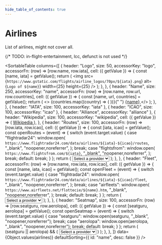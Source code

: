 ```yaml
---
hide_table_of_contents: true
---
```



# Airlines

List of airlines, might not cover all.

{/* TODO: in-flight-entertainment, lcc, defunct is not used */}

<SortableTable
  columns={[
    {
      header: "Logo",
      size: 50,
      accessorKey: "logo",
      accessorFn: (row) => [row.name, row.iata],
      cell: ({ getValue }) => {
        const [name, iata] = getValue();
        return (
          <img
            src={`https://www.gstatic.com/flights/airline_logos/70px/${iata}.png`}
            alt={`Logo of ${name}`}
            width={25}
            height={25}
          />
        );
      },
    },
    {
      header: "Name",
      size: 250,
      accessorKey: "name",
      accessorFn: (row) => [row.name, row.url, row.countries],
      cell: ({ getValue }) => {
        const [name, url, countries] = getValue();
        return (
          <>
            {countries.map((country) => (
              <CountryEmoji key={country} iso={country} />
            ))}{" "}
            <a href={url} target="blank" rel="noreferrer noopener">
              {name}
            </a>
          </>
        );
      },
    },
    { header: "IATA", size: 100, accessorKey: "iata" },
    { header: "ICAO", size: 100, accessorKey: "icao" },
    { header: "Alliance", accessorKey: "alliance" },
    {
      header: "Wikipedia",
      size: 100,
      accessorKey: "wikipedia",
      cell: ({ getValue }) => (
        <a href={getValue()} target="blank" rel="noreferrer noopener">
          Wikipedia
        </a>
      ),
    },
    {
      header: "Routes",
      size: 100,
      accessorFn: (row) => [row.iata, row.icao],
      cell: ({ getValue }) => {
        const [iata, icao] = getValue();
        const openRoutes = (event) => {
          switch (event.target.value) {
            case "flightradar24":
              window.open(
                `https://www.flightradar24.com/data/airlines/${iata}-${icao}/routes`,
                "_blank",
                "noopener,noreferrer",
              );
              break;
            case "flightsfrom":
              window.open(
                `https://www.flightsfrom.com/${iata}`,
                "_blank",
                "noopener,noreferrer",
              );
              break;
            default:
              break;
          }
        };
        return (
          <select name="routes" onChange={openRoutes}>
            <option value="" disabled selected>
              Select a provider
            </option>
            <option value="flightradar24">FlightRadar24</option>
            <option value="flightsfrom">FlightsFrom</option>
          </select>
        );
      },
    },
    {
      header: "Fleet",
      accessorFn: (row) => [row.name, row.iata, row.icao],
      cell: ({ getValue }) => {
        const [name, iata, icao] = getValue();
        const openFleet = (event) => {
          switch (event.target.value) {
            case "flightradar24":
              window.open(
                `https://www.flightradar24.com/data/airlines/${iata}-${icao}/fleet`,
                "_blank",
                "noopener,noreferrer",
              );
              break;
            case "airfleets":
              window.open(
                `https://www.airfleets.net/flottecie/${name}.htm`,
                "_blank",
                "noopener,noreferrer",
              );
              break;
            default:
              break;
          }
        };
        return (
          <select name="fleet" onChange={openFleet}>
            <option value="" disabled selected>
              Select a provider
            </option>
            <option value="flightradar24">FlightRadar24</option>
            <option value="airfleets">Airfleets</option>
          </select>
        );
      },
    },
    {
      header: "Seatmap",
      size: 100,
      accessorFn: (row) => [row.seatguru, row.aerolopa],
      cell: ({ getValue }) => {
        const [seatguru, aerolopa] = getValue();
        const openSeatmap = (event) => {
          switch (event.target.value) {
            case "seatguru":
              window.open(seatguru, "_blank", "noopener,noreferrer");
              break;
            case "aerolopa":
              window.open(aerolopa, "_blank", "noopener,noreferrer");
              break;
            default:
              break;
          }
        };
        return (
          (seatguru || aerolopa) && (
            <select name="seatmap" onChange={openSeatmap}>
              <option value="" disabled selected>
                Select a provider
              </option>
              {seatguru && <option value="seatguru">Seatguru</option>}
              {aerolopa && <option value="aerolopa">AeroLOPA</option>}
            </select>
          )
        );
      },
    },
  ]}
  data={Object.values(airlines)}
  defaultSorting={{ id: "name", desc: false }}
/>
